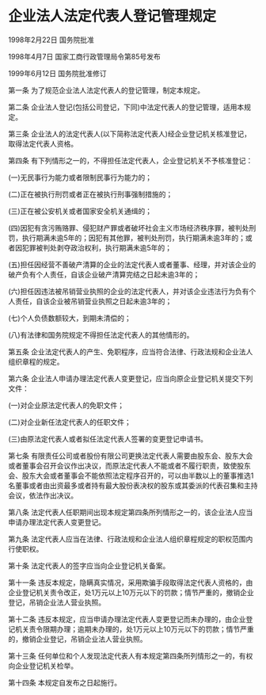 # 企业法人法定代表人登记管理规定

1998年2月22日 国务院批准　

1998年4月7日 国家工商行政管理局令第85号发布　

1999年6月12日 国务院批准修订　

  

第一条 为了规范企业法人法定代表人的登记管理，制定本规定。

第二条 企业法人登记(包括公司登记，下同)中法定代表人的登记管理，适用本规定。

第三条 企业法人的法定代表人(以下简称法定代表人)经企业登记机关核准登记，取得法定代表人资格。

第四条 有下列情形之一的，不得担任法定代表人，企业登记机关不予核准登记：

(一)无民事行为能力或者限制民事行为能力的；

(二)正在被执行刑罚或者正在被执行刑事强制措施的；

(三)正在被公安机关或者国家安全机关通缉的；

(四)因犯有贪污贿赂罪、侵犯财产罪或者破坏社会主义市场经济秩序罪，被判处刑罚，执行期满未逾5年的；因犯有其他罪，被判处刑罚，执行期满未逾3年的；或者因犯罪被判处剥夺政治权利，执行期满未逾5年的；

(五)担任因经营不善破产清算的企业的法定代表人或者董事、经理，并对该企业的破产负有个人责任，自该企业破产清算完结之日起未逾3年的；

(六)担任因违法被吊销营业执照的企业的法定代表人，并对该企业违法行为负有个人责任，自该企业被吊销营业执照之日起未逾3年的；

(七)个人负债数额较大，到期未清偿的；

(八)有法律和国务院规定不得担任法定代表人的其他情形的。

第五条 企业法定代表人的产生、免职程序，应当符合法律、行政法规和企业法人组织章程的规定。

第六条 企业法人申请办理法定代表人变更登记，应当向原企业登记机关提交下列文件：

(一)对企业原法定代表人的免职文件；

(二)对企业新任法定代表人的任职文件；

(三)由原法定代表人或者拟任法定代表人签署的变更登记申请书。

第七条 有限责任公司或者股份有限公司更换法定代表人需要由股东会、股东大会或者董事会召开会议作出决议，而原法定代表人不能或者不履行职责，致使股东会、股东大会或者董事会不能依照法定程序召开的，可以由半数以上的董事推选1名董事或者由出资最多或者持有最大股份表决权的股东或其委派的代表召集和主持会议，依法作出决议。

第八条 法定代表人任职期间出现本规定第四条所列情形之一的，该企业法人应当申请办理法定代表人变更登记。

第九条 法定代表人应当在法律、行政法规和企业法人组织章程规定的职权范围内行使职权。

第十条 法定代表人的签字应当向企业登记机关备案。

第十一条 违反本规定，隐瞒真实情况，采用欺骗手段取得法定代表人资格的，由企业登记机关责令改正，处1万元以上10万元以下的罚款；情节严重的，撤销企业登记，吊销企业法人营业执照。

第十二条 违反本规定，应当申请办理法定代表人变更登记而未办理的，由企业登记机关责令限期办理；逾期未办理的，处1万元以上10万元以下的罚款；情节严重的，撤销企业登记，吊销企业法人营业执照。

第十三条 任何单位和个人发现法定代表人有本规定第四条所列情形之一的，有权向企业登记机关检举。

第十四条 本规定自发布之日起施行。